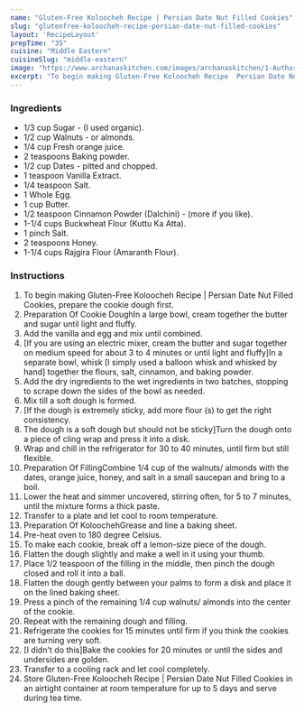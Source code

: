 ---
name: "Gluten-Free Koloocheh Recipe | Persian Date Nut Filled Cookies"
slug: "glutenfree-koloocheh-recipe-persian-date-nut-filled-cookies"
layout: 'RecipeLayout'
prepTime: "35"
cuisine: "Middle Eastern"
cuisineSlug: "middle-eastern"
image: "https://www.archanaskitchen.com/images/archanaskitchen/1-Author/donna_george/GlutenFree_Koloocheh__Persian_Date_Nut_Filled_Cookies.jpg"
excerpt: "To begin making Gluten-Free Koloocheh Recipe  Persian Date Nut Filled Cookies, prepare the cookie dough first"
---

### Ingredients

- 1/3 cup Sugar - (I used organic).
- 1/2 cup Walnuts - or almonds.
- 1/4 cup Fresh orange juice.
- 2 teaspoons Baking powder.
- 1/2 cup Dates - pitted and chopped.
- 1 teaspoon Vanilla Extract.
- 1/4 teaspoon Salt.
- 1 Whole Egg.
- 1 cup Butter.
- 1/2 teaspoon Cinnamon Powder (Dalchini) - (more if you like).
- 1-1/4 cups Buckwheat Flour (Kuttu Ka Atta).
- 1 pinch Salt.
- 2 teaspoons Honey.
- 1-1/4 cups Rajgira Flour (Amaranth Flour).

### Instructions

1. To begin making Gluten-Free Koloocheh Recipe | Persian Date Nut Filled Cookies, prepare the cookie dough first.
1. Preparation Of Cookie DoughIn a large bowl, cream together the butter and sugar until light and fluffy.
1. Add the vanilla and egg and mix until combined.
1. [If you are using an electric mixer, cream the butter and sugar together on medium speed for about 3 to 4 minutes or until light and fluffy]In a separate bowl, whisk [I simply used a balloon whisk and whisked by hand] together the flours, salt, cinnamon, and baking powder.
1. Add the dry ingredients to the wet ingredients in two batches, stopping to scrape down the sides of the bowl as needed.
1. Mix till a soft dough is formed.
1. [If the dough is extremely sticky, add more flour (s) to get the right consistency.
1. The dough is a soft dough but should not be sticky]Turn the dough onto a piece of cling wrap and press it into a disk.
1. Wrap and chill in the refrigerator for 30 to 40 minutes, until firm but still flexible.
1. Preparation Of FillingCombine 1/4 cup of the walnuts/ almonds with the dates, orange juice, honey, and salt in a small saucepan and bring to a boil.
1. Lower the heat and simmer uncovered, stirring often, for 5 to 7 minutes, until the mixture forms a thick paste.
1. Transfer to a plate and let cool to room temperature.
1. Preparation Of KoloochehGrease and line a baking sheet.
1. Pre-heat oven to 180 degree Celsius.
1. To make each cookie, break off a lemon-size piece of the dough.
1. Flatten the dough slightly and make a well in it using your thumb.
1. Place 1/2 teaspoon of the filling in the middle, then pinch the dough closed and roll it into a ball.
1. Flatten the dough gently between your palms to form a disk and place it on the lined baking sheet.
1. Press a pinch of the remaining 1/4 cup walnuts/ almonds into the center of the cookie.
1. Repeat with the remaining dough and filling.
1. Refrigerate the cookies for 15 minutes until firm if you think the cookies are turning very soft.
1. [I didn't do this]Bake the cookies for 20 minutes or until the sides and undersides are golden.
1. Transfer to a cooling rack and let cool completely.
1. Store Gluten-Free Koloocheh Recipe | Persian Date Nut Filled Cookies in an airtight container at room temperature for up to 5 days and serve during tea time.
